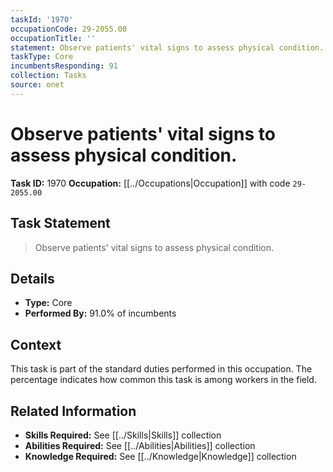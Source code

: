 ```yaml
---
taskId: '1970'
occupationCode: 29-2055.00
occupationTitle: ''
statement: Observe patients' vital signs to assess physical condition.
taskType: Core
incumbentsResponding: 91
collection: Tasks
source: onet
---
```

# Observe patients' vital signs to assess physical condition.

**Task ID:** 1970
**Occupation:** [[../Occupations|Occupation]] with code `29-2055.00`

## Task Statement

> Observe patients' vital signs to assess physical condition.

## Details

- **Type:** Core
- **Performed By:** 91.0% of incumbents

## Context

This task is part of the standard duties performed in this occupation. The percentage indicates how common this task is among workers in the field.

## Related Information

- **Skills Required:** See [[../Skills|Skills]] collection
- **Abilities Required:** See [[../Abilities|Abilities]] collection
- **Knowledge Required:** See [[../Knowledge|Knowledge]] collection
